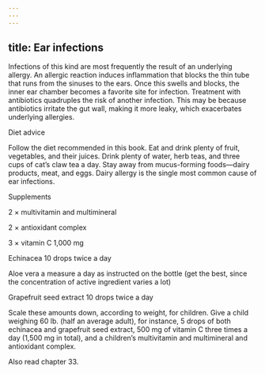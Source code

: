 ```yaml
---
---
---
```

title: Ear infections
---




Infections of this kind are most frequently the result of an underlying allergy. An allergic reaction induces inflammation that blocks the thin tube that runs from the sinuses to the ears. Once this swells and blocks, the inner ear chamber becomes a favorite site for infection. Treatment with antibiotics quadruples the risk of another infection. This may be because antibiotics irritate the gut wall, making it more leaky, which exacerbates underlying allergies.





Diet advice


Follow the diet recommended in this book. Eat and drink plenty of fruit, vegetables, and their juices. Drink plenty of water, herb teas, and three cups of cat’s claw tea a day. Stay away from mucus-forming foods—dairy products, meat, and eggs. Dairy allergy is the single most common cause of ear infections.





Supplements


2 × multivitamin and multimineral

2 × antioxidant complex

3 × vitamin C 1,000 mg

Echinacea 10 drops twice a day

Aloe vera a measure a day as instructed on the bottle (get the best, since the concentration of active ingredient varies a lot)

Grapefruit seed extract 10 drops twice a day



Scale these amounts down, according to weight, for children. Give a child weighing 60 lb. (half an average adult), for instance, 5 drops of both echinacea and grapefruit seed extract, 500 mg of vitamin C three times a day (1,500 mg in total), and a children’s multivitamin and multimineral and antioxidant complex.

Also read chapter 33.